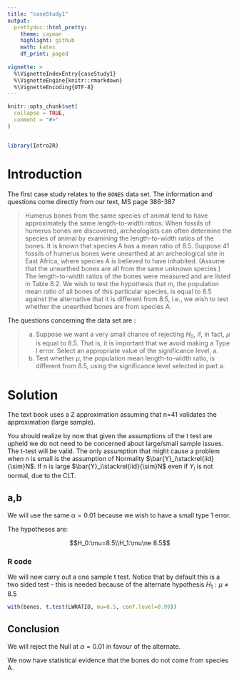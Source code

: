 ```yaml
---
title: "caseStudy1"
output: 
  prettydoc::html_pretty:
    theme: cayman
    highlight: github
    math: katex
    df_print: paged
             
vignette: >
  %\VignetteIndexEntry{caseStudy1}
  %\VignetteEngine{knitr::rmarkdown}
  %\VignetteEncoding{UTF-8}
---
```


```r
knitr::opts_chunk$set(
  collapse = TRUE,
  comment = "#>"
)



```

```r
library(Intro2R)
```


# Introduction

The first case study relates to the `BONES` data set. The information and questions come directly from our text, MS page 386-387 

>
Humerus bones from the same species of animal tend to have approximately the same length-to-width
ratios. When fossils of humerus bones are discovered, archeologists can often determine the species of
animal by examining the length-to-width ratios of the bones. It is known that species A has a mean ratio
of 8.5. Suppose 41 fossils of humerus bones were unearthed at an archeological site in East Africa,
where species A is believed to have inhabited. (Assume that the unearthed bones are all from the same
unknown species.) The length-to-width ratios of the bones were measured and are listed in Table 8.2.
We wish to test the hypothesis that m, the population mean ratio of all bones of this particular
species, is equal to 8.5 against the alternative that it is different from 8.5, i.e., we wish to test whether
the unearthed bones are from species A.


The questions concerning the data set are :


>
a. Suppose we want a very small chance of rejecting $H_0$, if, in fact, $\mu$ is equal to $8.5$. That is, it
is important that we avoid making a Type I error. Select an appropriate value of the significance
level, a.
b. Test whether $\mu$, the population mean length-to-width ratio, is different from $8.5$, using the
significance level selected in part a.


# Solution

The text book uses a Z approximation assuming that n=41 validates the approximation (large sample).

You should realize by now that given the assumptions of the t test are upheld we do not need to be concerned about large/small sample issues. The t-test will be valid. The only assumption that might cause a problem when n is small is the assumption of Normality $\bar{Y}_i\stackrel{iid}{\sim}N$. If n is large  $\bar{Y}_i\stackrel{iid}{\sim}N$ even if $Y_i$ is not normal, due to the CLT.

## a,b

We will use the same $\alpha=0.01$ because we wish to have a small type 1 error.

The hypotheses are:

$$H_0:\mu=8.5\\H_1:\mu\ne 8.5$$



### R code

We will now carry out a one sample t test. Notice that by default this is a two sided test -- this is needed because of the alternate hypothesis $H_1:\mu \ne 8.5$

```r
with(bones, t.test(LWRATIO, mu=8.5, conf.level=0.99))
```

## Conclusion

We will reject the Null at $\alpha=0.01$ in favour of the alternate.

We now have statistical evidence that the bones do not come from species A.



